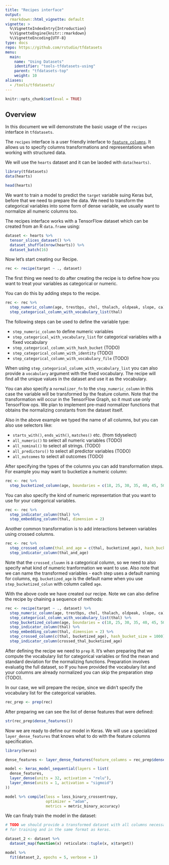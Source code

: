```yaml
---
title: "Recipes interface"
output: 
  rmarkdown::html_vignette: default
vignette: >
  %\VignetteIndexEntry{Introduction}
  %\VignetteEngine{knitr::rmarkdown}
  %\VignetteEncoding{UTF-8}
type: docs
repo: https://github.com/rstudio/tfdatasets
menu:
  main:
    name: "Using Datasets"
    identifier: "tools-tfdatasets-using"
    parent: "tfdatasets-top"
    weight: 10
aliases:
  - /tools/tfdatasets/
---
```


```r
knitr::opts_chunk$set(eval = TRUE)
```

## Overview

In this document we will demonstrate the basic usage of the `recipes` interface
in `tfdatasets`.

The `recipes` interface is a user friendly interface to [`feature_columns`](https://www.tensorflow.org/versions/r2.0/api_docs/python/tf/feature_column).
It allows us to specify columns transformations and representations when working with
structured data.

We will use the `hearts` dataset and it can be laoded with `data(hearts)`.

```r
library(tfdatasets)
data(hearts)
```

```r
head(hearts)
```

We want to train a model to predict the `target` variable suing Keras but, before
that we need to prepare the data. We need to transform the categorical variables
into some form of dense variable, we usually want to normalize all numeric columns too.

The recipes interface works with a TensorFlow dataset which can be created from an R
`data.frame` using:

```r
dataset <- hearts %>% 
  tensor_slices_dataset() %>% 
  dataset_shuffle(nrow(hearts)) %>% 
  dataset_batch(16)
```

Now let's start creating our Recipe. 

```r
rec <- recipe(target ~ ., dataset)
```

The first thing we need to do after creating the recipe is 
to define how you want to treat your variables as categorical or numeric.

You can do this by adding steps to the recipe.

```r
rec <- rec %>% 
  step_numeric_column(age, trestbps, chol, thalach, oldpeak, slope, ca) %>% 
  step_categorical_column_with_vocabulary_list(thal)
```

The following steps can be used to define the variable type:

* `step_numeric_column` to define numeric variables
* `step_categorical_with_vocabulary_list` for categorical variables with a fixed vocabulary
* `step_categorical_column_with_hash_bucket` (TODO)
* `step_categorical_column_with_identity` (TODO)
* `step_categorical_column_with_vocabulary_file` (TODO)

When using `step_categorical_column_with_vocabulary_list` you can also provide a `vocabulary` argument
with the fixed vocabulary. The recipe will find all the unique values in the dataset and use it
as the vocabulary.

You can also specify a `normalizer_fn` to the `step_numeric_column` in this case the variable will be
transformed by the feature column. Note that the transformation will occur in the TensorFlow Graph,
so it must use only TensorFlow ops. We plan to implement pre-maid normalizer functions that obtains
the normalizing constants from the dataset itself.

Also in the above example we typed the name of all columns, but you can also use selectors like:

* `starts_with()`, `ends_with()`, `matches()` etc. (from tidyselect)
* `all_numeric()` to select all numeric variables (TODO)
* `all_nominal()` to select all strings. (TODO)
* `all_predictors()` to select all predictor variables (TODO)
* `all_outcomes` to select all outcomes (TODO)

After specifying the types of the columns you can add transformation steps. 
For example you may want to bucketize a numeric column:

```r
rec <- rec %>% 
  step_bucketized_column(age, boundaries = c(18, 25, 30, 35, 40, 45, 50, 55, 60, 65))
```

You can also specify the kind of numeric representation that you want to use for
your categorical variables.

```r
rec <- rec %>% 
  step_indicator_column(thal) %>% 
  step_embedding_column(thal, dimension = 2)
```

Another common transformation is to add interactions between variables using crossed
columns. 

```r
rec <- rec %>% 
  step_crossed_column(thal_and_age = c(thal, bucketized_age), hash_bucket_size = 1000) %>% 
  step_indicator_column(thal_and_age)
```

Note that the `crossed_cluumn` is a categorical column, so we need to also specify what
kind of numeric tranformation we want to use. Also note that we can name the transformed
variables - each step uses a default naming for columns, eg. `bucketized_age` is the
default name when you use `step_bucketized_colun` with column called `age`.

With the above code we have created our recipe. Note we can also define the
recipe by chaining a sequence of methods:

```r
rec <- recipe(target ~ ., dataset) %>% 
  step_numeric_column(age, trestbps, chol, thalach, oldpeak, slope, ca) %>% 
  step_categorical_column_with_vocabulary_list(thal) %>% 
  step_bucketized_column(age, boundaries = c(18, 25, 30, 35, 40, 45, 50, 55, 60, 65)) %>% 
  step_indicator_column(thal) %>% 
  step_embedding_column(thal, dimension = 2) %>% 
  step_crossed_column(c(thal, bucketized_age), hash_bucket_size = 1000) %>%
  step_indicator_column(crossed_thal_bucketized_age)
```

After defining the recipe we need to `prep` it. It's when preparing that we compute the vocabulary
list for categorical variables or find the mean and standard deviation for the normalizing functions.
Preparation involves evaluatig the full dataset, so If you have provided the vocabulary list and 
your columns are already normalized you can skip the preparation step (TODO).

In our case, we will prepare the recipe, since we didn't specify the vocabulary list
for the categorical variables.

```r
rec_prep <- prep(rec)
```

After preparing we can see the list of dense features that were defined:

```r
str(rec_prep$dense_features())
```

Now we are ready to define our model in Keras. We will use a specialized `layer_dense_features` that
knows what to do with the feature columns specification.

```r
library(keras)

dense_features <- layer_dense_features(feature_columns = rec_prep$dense_features())

model <- keras_model_sequential(layers = list(
  dense_features,
  layer_dense(units = 32, activation = "relu"),
  layer_dense(units = 1, activation = "sigmoid")
))

model %>% compile(loss = loss_binary_crossentropy, 
                  optimizer = "adam",
                  metrics = metric_binary_accuracy)
```

We can finaly train the model in the dataset:

```r
# TODO we should provide a transformed dataset with all columns necessary
# for training and in the same format as keras.

dataset_2 <- dataset %>% 
  dataset_map(function(x) reticulate::tuple(x, x$target))

model %>% 
  fit(dataset_2, epochs = 5, verbose = 1)
```
